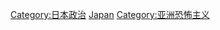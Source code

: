 {{Commonscat|Terrorism in Japan}}

[[Category:日本政治|Category:日本政治]]
[[Category:各国恐怖主义|Japan]]
[[Category:亚洲恐怖主义|Category:亚洲恐怖主义]]
